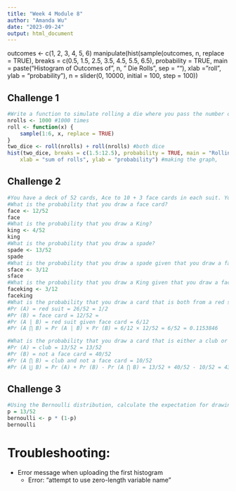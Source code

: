 ```yaml
---
title: "Week 4 Module 8"
author: "Amanda Wu"
date: "2023-09-24"
output: html_document
---
```


outcomes <- c(1, 2, 3, 4, 5, 6)
manipulate(hist(sample(outcomes, n, replace = TRUE), breaks = c(0.5, 1.5, 2.5,
    3.5, 4.5, 5.5, 6.5), probability = TRUE, main = paste("Histogram of Outcomes of ",
    n, " Die Rolls", sep = ""), xlab = "roll", ylab = "probability"), n = slider(0,
    10000, initial = 100, step = 100))
    
    
## Challenge 1
```r
#Write a function to simulate rolling a die where you pass the number of rolls as an argument. Then, use your function to simulate rolling two dice 1000 times and take the sum of the rolls. Plot a histogram of those results.
nrolls <- 1000 #1000 times 
roll <- function(x) {
    sample(1:6, x, replace = TRUE)
}
two_dice <- roll(nrolls) + roll(nrolls) #both dice
hist(two_dice, breaks = c(1.5:12.5), probability = TRUE, main = "Rolling Two Dice",
    xlab = "sum of rolls", ylab = "probability") #making the graph, 

```


## Challenge 2
```r
#You have a deck of 52 cards, Ace to 10 + 3 face cards in each suit. You draw a card at random.
#What is the probability that you draw a face card?
face <- 12/52
face
#What is the probability that you draw a King?
king <- 4/52
king
#What is the probability that you draw a spade?
spade <- 13/52
spade
#What is the probability that you draw a spade given that you draw a face card?
sface <- 3/12
sface
#What is the probability that you draw a King given that you draw a face card?
faceking <- 3/12
faceking
#What is the probability that you draw a card that is both from a red suit (hearts or diamonds) and a face card?
#Pr (A) = red suit = 26/52 = 1/2
#Pr (B) = face card = 12/52 =
#Pr (A | B) = red suit given face card = 6/12
#Pr (A ⋂ B) = Pr (A | B) × Pr (B) = 6/12 × 12/52 = 6/52 = 0.1153846

#What is the probability that you draw a card that is either a club or not a face card?
#Pr (A) = club = 13/52 = 13/52
#Pr (B) = not a face card = 40/52
#Pr (A ⋂ B) = club and not a face card = 10/52
#Pr (A ⋃ B) = Pr (A) + Pr (B) - Pr (A ⋂ B) = 13/52 + 40/52 - 10/52 = 43/52
```

## Challenge 3
```r
#Using the Bernoulli distribution, calculate the expectation for drawing a spade from a deck of cards? What is the variance in this expectation across a large number of draws?
p = 13/52 
bernoulli <- p * (1-p)
bernoulli

```

# Troubleshooting:
* Error message when uploading the first histogram 
    + Error: "attempt to use zero-length variable name" 
    